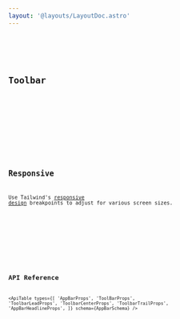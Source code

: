 ```yaml
---
layout: '@layouts/LayoutDoc.astro'
---
```





<Preview client:load>
	<Fragment slot="preview">
		<Example />
	</Fragment>
	<Fragment slot="code">
		<Code code={ExampleRaw} lang="tsx" />
	</Fragment>
</Preview>

## Toolbar

<Preview client:load>
	<Fragment slot="preview">
		<ExampleToolbar />
	</Fragment>
	<Fragment slot="code">
		<Code code={ExampleToolbarRaw} lang="tsx" />
	</Fragment>
</Preview>

## Responsive

Use Tailwind's [responsive design](https://tailwindcss.com/docs/responsive-design) breakpoints to adjust for various screen sizes.

<Preview client:load>
	<Fragment slot="preview">
		<ExampleResponsive client:load />
	</Fragment>
	<Fragment slot="code">
		<Code code={ExampleResponsiveRaw} lang="tsx" />
	</Fragment>
</Preview>

## API Reference

<ApiTable
	types={[
		'AppBarProps',
		'ToolBarProps',
		'ToolbarLeadProps',
		'ToolbarCenterProps',
		'ToolbarTrailProps',
		'AppBarHeadlineProps',
	]}
	schema={AppBarSchema}
/>